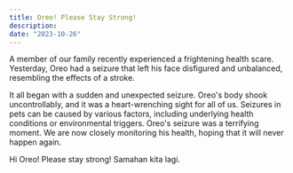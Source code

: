 ```yaml
---
title: Oreo! Please Stay Strong!
description:
date: "2023-10-26"
---
```


A member of our family recently experienced a frightening health scare. Yesterday, Oreo had a seizure that left his face disfigured and unbalanced, resembling the effects of a stroke.

It all began with a sudden and unexpected seizure. Oreo's body shook uncontrollably, and it was a heart-wrenching sight for all of us. Seizures in pets can be caused by various factors, including underlying health conditions or environmental triggers. Oreo's seizure was a terrifying moment. We are now closely monitoring his health, hoping that it will never happen again.

Hi Oreo! Please stay strong! Samahan kita lagi.
